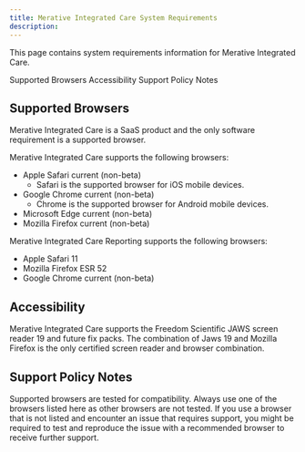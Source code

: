 ```yaml
---
title: Merative Integrated Care System Requirements
description: 
---
```


<PageDescription>

This page contains system requirements information for Merative Integrated Care.

</PageDescription>

<AnchorLinks>
  <AnchorLink>Supported Browsers</AnchorLink>
  <AnchorLink>Accessibility</AnchorLink>
  <AnchorLink>Support Policy Notes</AnchorLink>
</AnchorLinks>

## Supported Browsers

Merative Integrated Care is a SaaS product and the only software requirement is a supported browser.

Merative Integrated Care supports the following browsers:

* Apple Safari current (non-beta)
  * Safari is the supported browser for iOS mobile devices.
* Google Chrome current (non-beta)
  * Chrome is the supported browser for Android mobile devices.
* Microsoft Edge current (non-beta)
* Mozilla Firefox current (non-beta)

Merative Integrated Care Reporting supports the following browsers:

* Apple Safari 11
* Mozilla Firefox ESR 52
* Google Chrome current (non-beta)

## Accessibility

Merative Integrated Care supports the Freedom Scientific JAWS screen reader 19 and future fix packs. The combination of Jaws 19 and Mozilla Firefox is the only certified screen reader and browser combination.

## Support Policy Notes

Supported browsers are tested for compatibility. Always use one of the browsers listed here as other browsers are not tested. If you use a browser that is not listed and encounter an issue that requires support, you might be required to test and reproduce the issue with a recommended browser to receive further support.
